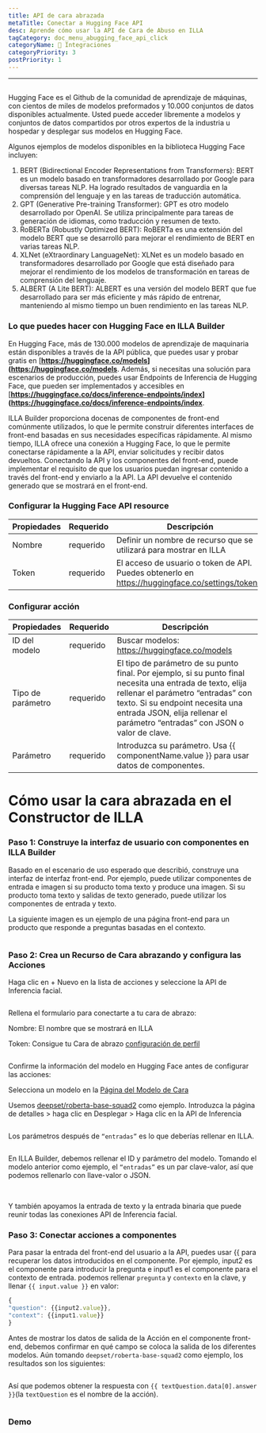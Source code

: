 ```yaml
---
title: API de cara abrazada
metaTitle: Conectar a Hugging Face API
desc: Aprende cómo usar la API de Cara de Abuso en ILLA
tagCategory: doc_menu_abugging_face_api_click
categoryName: 🔨 Integraciones
categoryPriority: 3
postPriority: 1
---
```


* * *

## <h2 hidden>Hugging Face API</h2>

Hugging Face es el Github de la comunidad de aprendizaje de máquinas, con cientos de miles de modelos preformados y 10.000 conjuntos de datos disponibles actualmente. Usted puede acceder libremente a modelos y conjuntos de datos compartidos por otros expertos de la industria u hospedar y desplegar sus modelos en Hugging Face.

Algunos ejemplos de modelos disponibles en la biblioteca Hugging Face incluyen:

1.  BERT (Bidirectional Encoder Representations from Transformers): BERT es un modelo basado en transformadores desarrollado por Google para diversas tareas NLP. Ha logrado resultados de vanguardia en la comprensión del lenguaje y en las tareas de traducción automática.
2.  GPT (Generative Pre-training Transformer): GPT es otro modelo desarrollado por OpenAI. Se utiliza principalmente para tareas de generación de idiomas, como traducción y resumen de texto.
3.  RoBERTa (Robustly Optimized BERT): RoBERTa es una extensión del modelo BERT que se desarrolló para mejorar el rendimiento de BERT en varias tareas NLP.
4.  XLNet (eXtraordinary LanguageNet): XLNet es un modelo basado en transformadores desarrollado por Google que está diseñado para mejorar el rendimiento de los modelos de transformación en tareas de comprensión del lenguaje.
5.  ALBERT (A Lite BERT): ALBERT es una versión del modelo BERT que fue desarrollado para ser más eficiente y más rápido de entrenar, manteniendo al mismo tiempo un buen rendimiento en las tareas NLP.

### Lo que puedes hacer con Hugging Face en ILLA Builder

En Hugging Face, más de 130.000 modelos de aprendizaje de maquinaria están disponibles a través de la API pública, que puedes usar y probar gratis en \[**<https://huggingface.co/models>](<https://huggingface.co/models>**. Además, si necesitas una solución para escenarios de producción, puedes usar Endpoints de Inferencia de Hugging Face, que pueden ser implementados y accesibles en \[**<https://huggingface.co/docs/inference-endpoints/index>](<https://huggingface.co/docs/inference-endpoints/index>**.

ILLA Builder proporciona docenas de componentes de front-end comúnmente utilizados, lo que le permite construir diferentes interfaces de front-end basadas en sus necesidades específicas rápidamente. Al mismo tiempo, ILLA ofrece una conexión a Hugging Face, lo que le permite conectarse rápidamente a la API, enviar solicitudes y recibir datos devueltos. Conectando la API y los componentes del front-end, puede implementar el requisito de que los usuarios puedan ingresar contenido a través del front-end y enviarlo a la API. La API devuelve el contenido generado que se mostrará en el front-end.

### Configurar la Hugging Face API resource

| Propiedades | Requerido | Descripción                                                                                       |
| ----------- | --------- | ------------------------------------------------------------------------------------------------- |
| Nombre      | requerido | Definir un nombre de recurso que se utilizará para mostrar en ILLA                                |
| Token       | requerido | El acceso de usuario o token de API. Puedes obtenerlo en https://huggingface.co/settings/tokens.  |

### Configurar acción

| Propiedades       | Requerido | Descripción                                                                                                                                                                                                                                                         |
| ----------------- | --------- | ------------------------------------------------------------------------------------------------------------------------------------------------------------------------------------------------------------------------------------------------------------------- |
| ID del modelo     | requerido | Buscar modelos: https://huggingface.co/models                                                                                                                                                                                                                       |
| Tipo de parámetro | requerido | El tipo de parámetro de su punto final. Por ejemplo, si su punto final necesita una entrada de texto, elija rellenar el parámetro “entradas” con texto. Si su endpoint necesita una entrada JSON, elija rellenar el parámetro “entradas” con JSON o valor de clave. |
| Parámetro         | requerido | Introduzca su parámetro. Usa {{ componentName.value }} para usar datos de componentes.                                                                                                                                                                              |

# Cómo usar la cara abrazada en el Constructor de ILLA

### Paso 1: Construye la interfaz de usuario con componentes en ILLA Builder

Basado en el escenario de uso esperado que describió, construye una interfaz de interfaz front-end. Por ejemplo, puede utilizar componentes de entrada e imagen si su producto toma texto y produce una imagen. Si su producto toma texto y salidas de texto generado, puede utilizar los componentes de entrada y texto.

La siguiente imagen es un ejemplo de una página front-end para un producto que responde a preguntas basadas en el contexto.

<img src='https://cdn.illacloud.com/official-website/img/docs/connect/hfapi1.png' alt="" />

### Paso 2: Crea un Recurso de Cara abrazando y configura las Acciones

Haga clic en + Nuevo en la lista de acciones y seleccione la API de Inferencia facial.

<img src='https://cdn.illacloud.com/official-website/img/docs/connect/hfapi2.png' alt="" />

Rellena el formulario para conectarte a tu cara de abrazo:

Nombre: El nombre que se mostrará en ILLA

Token: Consigue tu Cara de abrazo [configuración de perfil]([https://huggingface.co/settings/tokens](https://huggingface.co/settings/tokens))

<img src='https://cdn.illacloud.com/official-website/img/docs/connect/hfapi3.png' alt="" />

Confirme la información del modelo en Hugging Face antes de configurar las acciones:

Selecciona un modelo en la [Página del Modelo de Cara]([https://huggingface.co/models](https://huggingface.co/models))

Usemos [deepset/roberta-base-squad2]([https://huggingface.co/deepset/roberta-base-squad2](https://huggingface.co/deepset/roberta-base-squad2)) como ejemplo. Introduzca la página de detalles > haga clic en Desplegar > Haga clic en la API de Inferencia

<img src='https://cdn.illacloud.com/official-website/img/docs/connect/hfapi4.png' alt="" />

Los parámetros después de `“entradas”` es lo que deberías rellenar en ILLA. 

<img src='https://cdn.illacloud.com/official-website/img/docs/connect/hfapi5.png' alt="" />

En ILLA Builder, debemos rellenar el ID y parámetro del modelo. Tomando el modelo anterior como ejemplo, el `“entradas”` es un par clave-valor, así que podemos rellenarlo con llave-valor o JSON. 

<img src='https://cdn.illacloud.com/official-website/img/docs/connect/hfapi6.png' alt="" />

<img src='https://cdn.illacloud.com/official-website/img/docs/connect/hfapi7.png' alt="" />

Y también apoyamos la entrada de texto y la entrada binaria que puede reunir todas las conexiones API de Inferencia facial.

### Paso 3: Conectar acciones a componentes

Para pasar la entrada del front-end del usuario a la API, puedes usar {{ para recuperar los datos introducidos en el componente. Por ejemplo, input2 es el componente para introducir la pregunta e input1 es el componente para el contexto de entrada. podemos rellenar `pregunta` y `contexto` en la clave, y llenar `{{ input.value }}` en valor:

```jsx
{
"question": {{input2.value}},
"context": {{input1.value}}
}
```

Antes de mostrar los datos de salida de la Acción en el componente front-end, debemos confirmar en qué campo se coloca la salida de los diferentes modelos. Aún tomando `deepset/roberta-base-squad2` como ejemplo, los resultados son los siguientes:

<img src='https://cdn.illacloud.com/official-website/img/docs/connect/hfapi8.png' alt="" />

Así que podemos obtener la respuesta con `{{ textQuestion.data[0].answer }}`(la `textQuestion` es el nombre de la acción). 

<img src='https://cdn.illacloud.com/official-website/img/docs/connect/hfapi9.png' alt="" />

### Demo

<img src='https://cdn.illacloud.com/official-website/img/docs/connect/hfapi10.gif' alt="" />

<img src='https://cdn.illacloud.com/official-website/img/docs/connect/hfapi11.gif' alt="" />
